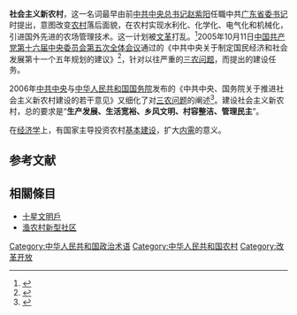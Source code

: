 {{中国政治}}

'''社会主义新农村'''，这一名词最早由前[[中国共产党中央委员会总书记|中共中央总书记]][[赵紫阳|赵紫阳]]任職中共[[中国共产党广东省委员会|广东省委书记]]时提出，意图改变[[农村|农村]]落后面貌，在农村实现水利化、化学化、电气化和机械化，引进国外先进的农场管理技术。这一计划被[[文化大革命|文革]]打乱。<ref>{{Cite web|title=盘点毛邓时代主政广东的高官|url=http://history.dwnews.com/news/2012-06-25/58768162-all.html|access-date=2012-09-26|archive-url=https://web.archive.org/web/20140812101431/http://history.dwnews.com/news/2012-06-25/58768162-all.html|archive-date=2014-08-12|dead-url=yes}}</ref>2005年10月11日[[中国共产党第十六届中央委员会|中国共产党第十六届中央委员会第五次全体会议]]通过的《中共中央关于制定国民经济和社会发展第十一个五年规划的建议》<ref>{{Cite web|title=中共中央关于制定“十一五”规划的建议(全文)|url=http://news.xinhuanet.com/politics/2005-10/18/content_3640318_1.htm|accessdate=2009-02-24|archive-url=https://web.archive.org/web/20081219215936/http://news.xinhuanet.com/politics/2005-10/18/content_3640318_1.htm|archive-date=2008-12-19|dead-url=no}}</ref>，针对以往严重的[[三农问题|三农问题]]，而提出的建设任务。

2006年[[中国共产党中央委员会|中共中央]]与[[中华人民共和国国务院|中华人民共和国国务院]]发布的《中共中央、国务院关于推进社会主义新农村建设的若干意见》又细化了对[[三农问题|三农问题]]的阐述<ref>{{Cite web|title=中共中央 国务院关于推进社会主义新农村建设的若干意见|url=http://www.gov.cn/jrzg/2006-02/21/content_205958.htm|accessdate=2009-02-24|archive-url=https://web.archive.org/web/20080907093658/http://www.gov.cn/jrzg/2006-02/21/content_205958.htm|archive-date=2008-09-07|dead-url=no}}</ref>。建设社会主义新农村，总的要求是“'''生产发展、生活宽裕、乡风文明、村容整洁、管理民主'''”。

在[[经济学|经济学]]上，有国家主导投资农村[[基础设施|基本建设]]，扩大[[需求與供給|内需]]的意义。

==参考文献==
{{Reflist}}

==相關條目==
*[[十星文明戶|十星文明戶]]
*[[渔农村新型社区|渔农村新型社区]]

{{Politic-stub}}
[[Category:中华人民共和国政治术语|Category:中华人民共和国政治术语]]
[[Category:中华人民共和国农村|Category:中华人民共和国农村]]
[[Category:改革开放|Category:改革开放]]